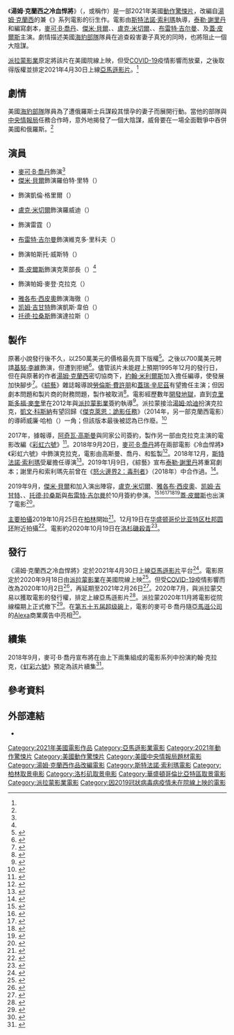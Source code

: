 {{noteTA
|G1=Movie
|G2=Show
|G3=PP
|T=zh-tw:湯姆·克蘭西之冷血悍將;zh-cn:冷血悍将 (2021年电影);
|1=zh-tw:湯姆·克蘭西之冷血悍將;zh-cn:冷血悍将;
}}
{{Infobox Film
| name           = 湯姆·克蘭西之冷血悍將
| original_name  = {{lang|en|''Without Remorse''}}
| image          = Without Remorse 2021 Poster.jpg
| caption        = 電影海報
| director       = [[斯特法諾·索利瑪|斯特法諾·索利瑪]]
| producer       = {{Plainlist|
* [[阿奇瓦·高斯曼|阿奇瓦·高斯曼]]
* [[麥可·B·喬丹|麥可·B·喬丹]] 
* {{le|喬希·阿貝爾鮑姆|Josh Appelbaum}}
* {{le|安德烈·納梅克|André Nemec}}
}}
| screenplay = {{Plainlist|
* [[泰勒·謝里丹|泰勒·謝里丹]]
* {{le|威爾·史泰博|Will Staples}}
}}
| story      = {{Plainlist|
* 泰勒·謝里丹
* 威爾·史泰博
}}
| based_on       = {{Based on|{{le|冷血悍將 (小說)|Without Remorse|冷血悍將}}|[[湯姆·克蘭西|湯姆·克蘭西]]}}
| starring       = {{Plainlist|
* 麥可·B·喬丹
* [[傑米·貝爾|傑米·貝爾]]
* {{le|茱蒂·透納-史密斯|Jodie Turner-Smith}}
* [[盧克·米切爾|盧克·米切爾]]
* {{le|傑克·凱西|Jack Kesy}}
* [[布雷特·吉尔曼|布雷特·吉尔曼]]
* {{le|柯爾曼·多明戈|Colman Domingo}}
* [[蓋·皮爾斯|蓋·皮爾斯]]
}}
| music          = [[雍希|雍希]]<ref>{{cite web|url=http://filmmusicreporter.com/2021/02/01/jonsi-scoring-stefano-sollimas-without-remorse/|title=Jónsi Scoring Stefano Sollima's 'Without Remorse'|date=2021-02-01|website=Film Music Reporter|access-date=2021-02-02|archive-date=2021-02-01|archive-url=https://web.archive.org/web/20210201203540/https://filmmusicreporter.com/2021/02/01/jonsi-scoring-stefano-sollimas-without-remorse/|dead-url=no}}</ref>
| cinematography = {{le|菲利浦·羅瑟洛|Philippe Rousselot}}
| editing        = 馬修·紐曼（{{lang|en|Matthew Newman}}）<ref>{{Cite web|url=https://www.prnewswire.com/news-releases/iconic-editorial-opens-with-academy-award-winning-editors-301148004.html|title=Iconic Editorial Opens With Academy Award-Winning Editors|website=www.prnewswire.com|accessdate=2021-03-14|archive-date=2021-02-02|archive-url=https://web.archive.org/web/20210202204343/https://www.prnewswire.com/news-releases/iconic-editorial-opens-with-academy-award-winning-editors-301148004.html|dead-url=no}}</ref>
| studio         = {{Plainlist|
* [[派拉蒙影業|派拉蒙影業]]
* {{le|天空之舞傳媒|Skydance Media}}
* {{lang|en|Weed Road Pictures}}
* {{lang|en|Outlier Society}}
* {{lang|en|New Republic Pictures}}
* {{lang|en|Midnight Radio Productions}}
}}
| distributor    = {{le|亞馬遜影業|Amazon Studios}}
| released       = {{Film date|2021|4|30|美國}}
| runtime        = 109分鐘
| country        = 美國
| language       = 英語
| budget         = 
| gross          = 
| preceded_by    = 
| followed_by    = 
| cn_name        = 冷血悍将
| hk_name        = 
| tw_name        = 湯姆·克蘭西之冷血悍將
}}
《'''湯姆·克蘭西之冷血悍將'''》（{{lang-en|''Without Remorse''}}，或稱作{{lang|en|''Tom Clancy's Without Remorse''}}）是一部2021年美國[[動作片|動作]][[驚悚片|驚悚片]]，改編自[[湯姆·克蘭西|湯姆·克蘭西]]的{{le|冷血悍將 (小說)|Without Remorse|1993年同名小說}}兼《{{le|傑克·萊恩系列電影|Jack Ryan (film series)|傑克·萊恩}}》系列電影的衍生作。電影由[[斯特法諾·索利瑪|斯特法諾·索利瑪]]執導，[[泰勒·謝里丹|泰勒·謝里丹]]和{{le|威爾·史泰博|Will Staples}}編寫劇本，[[麥可·B·喬丹|麥可·B·喬丹]]、[[傑米·貝爾|傑米·貝爾]]、{{le|茱蒂·透納-史密斯|Jodie Turner-Smith}}、[[盧克·米切爾|盧克·米切爾]]、{{le|傑克·凱西|Jack Kesy}}、[[布雷特·吉尔曼|布雷特·吉尔曼]]、{{le|柯爾曼·多明戈|Colman Domingo}}及[[蓋·皮爾斯|蓋·皮爾斯]]主演。劇情描述美國[[海豹部隊|海豹部隊]]隊員{{le|約翰·克拉克 (湯姆·克蘭西角色)|John Clark (Tom Clancy character)|約翰·克拉克}}在追查殺害妻子真兇的同時，也將阻止一個大陰謀。

[[派拉蒙影業|派拉蒙影業]]原定將該片在美國院線上映，但受[[COVID-19|COVID-19]]疫情影響而放棄，{{le|亞馬遜影業|Amazon Studios}}之後取得版權並排定2021年4月30日上線[[亞馬遜影片|亞馬遜影片]]。<ref name="releasethr"/>

== 劇情 ==
美國[[海豹部隊|海豹部隊]]隊員{{le|約翰·克拉克 (湯姆·克蘭西角色)|John Clark (Tom Clancy character)|約翰·克拉克}}為了遭俄羅斯士兵謀殺其懷孕的妻子而展開行動。當他的部隊與[[中央情報局|中央情報局]]任務合作時，意外地揭發了一個大陰謀，威脅要在一場全面戰爭中吞併美國和俄羅斯。<ref name="releasethr"/>

== 演員 ==
* [[麥可·B·喬丹|麥可·B·喬丹]]飾演{{le|約翰·克拉克 (湯姆·克蘭西角色)|John Clark (Tom Clancy character)|約翰·克拉克}}<ref name="Collider(2021-02-08)" />
* [[傑米·貝爾|傑米·貝爾]]飾演羅伯特·里特（{{lang|en|Robert Ritter}}）
* {{le|茱蒂·透納-史密斯|Jodie Turner-Smith}}飾演凱倫·格里爾（{{lang|en|Karen Greer}}）
* [[盧克·米切爾|盧克·米切爾]]飾演羅威迪（{{lang|en|Rowdy}}）
* {{le|傑克·凱西|Jack Kesy}}飾演雷霆（{{lang|en|Thunder}}）
* [[布雷特·吉尔曼|布雷特·吉尔曼]]飾演維克多·里科夫（{{lang|en|Victor Rykov}}）
* {{le|柯爾曼·多明戈|Colman Domingo}}飾演帕斯托·威斯特（{{lang|en|Pastor West}}）
* [[蓋·皮爾斯|蓋·皮爾斯]]飾演克萊部長（{{lang|en|Secretary Clay}}）<ref name="Collider(2021-02-08)" />
* {{le|勞倫·倫敦|Lauren London}}飾演帕姆·麥登·克拉克（{{lang|en|Pam ​​Madden Clark}}）
* [[雅各布·西皮奧|雅各布·西皮奧]]飾演海徹（{{lang|en|Hatchet}}）
* [[凯姆·吉甘特|凯姆·吉甘特]]飾演凱斯·韋伯（{{lang|en|Keith Webb}}）
* [[托德·拉桑斯|托德·拉桑斯]]飾演達拉斯（{{lang|en|Dallas}}）

== 製作 ==
原著小說發行後不久，{{le|薩沃伊影業|Savoy Pictures}}以250萬美元的價格最先買下版權<ref>{{cite web |last1=Fleming Jr. |first1=Mike |title=Paramount Confirms Christopher McQuarrie Taking On Tom Clancy's 'Without Remorse' |url=https://deadline.com/2012/08/paramount-confirms-chrisopher-mcquarrie-taking-on-tom-clancys-without-remorse-314194/ |website=Deadline Hollywood |access-date=2018-07-12 |archive-date=2021-03-09 |archive-url=https://web.archive.org/web/20210309201333/https://deadline.com/2012/08/paramount-confirms-chrisopher-mcquarrie-taking-on-tom-clancys-without-remorse-314194/ |dead-url=no }}</ref>。之後以700萬美元聘請[[基努·李維|基努·李維]]飾演{{le|約翰·克拉克 (湯姆·克蘭西角色)|John Clark (Tom Clancy character)|約翰·克拉克}}，但遭到拒絕<ref>{{cite web|url=https://ew.com/article/1994/08/19/harrison-ford-takes-tom-clancyagain/|title=Harrison Ford takes on Tom Clancy...again|last1=Fretts|first1=Bruce|website=Entertainment Weekly|access-date=2018-09-22|archive-date=2021-03-09|archive-url=https://web.archive.org/web/20210309040718/https://ew.com/article/1994/08/19/harrison-ford-takes-tom-clancyagain/|dead-url=no}}</ref>。儘管該片未能趕上預期1995年12月的發行日，但在與原著的作者[[湯姆·克蘭西|湯姆·克蘭西]]密切協商下，[[約翰·米利爾斯|約翰·米利爾斯]]加入擔任編導，使發展加快腳步<ref>{{Cite web|url=https://variety.com/1995/more/news/clancy-milius-military-minds-without-remorse-99129875/|title=Clancy, Milius: military minds ‘Without Remorse’|date=1995-08-07|website=Variety|language=en|access-date=2020-03-16|archive-date=2014-12-04|archive-url=https://web.archive.org/web/20141204033731/http://variety.com/1995/more/news/clancy-milius-military-minds-without-remorse-99129875/|dead-url=no}}</ref>。《[[綜藝_(雜誌)|綜藝]]》雜誌報導說[[勞倫斯·費許朋|勞倫斯·費許朋]]和[[蓋瑞·辛尼茲|蓋瑞·辛尼茲]]有望擔任主演；但因劇本問題和製片商的財務問題，製作被取消<ref>{{cite web |last1=Busch |first1=Anita M. |title=SAVOY WITHOUT 'REMORSE' |url=https://variety.com/1995/scene/markets-festivals/savoy-without-remorse-99129181/ |website=Variety |access-date=2018-09-22 |archive-date=2018-09-14 |archive-url=https://web.archive.org/web/20180914094359/https://variety.com/1995/scene/markets-festivals/savoy-without-remorse-99129181/ |dead-url=yes }}</ref>。電影經歷數年[[開發地獄|開發地獄]]，直到[[克里斯多福·麥奎里|克里斯多福·麥奎里]]在2012年與[[派拉蒙影業|派拉蒙影業]]簽約執導<ref>{{Cite web|url=https://deadline.com/2012/08/paramount-confirms-chrisopher-mcquarrie-taking-on-tom-clancys-without-remorse-314194/|title=Paramount Confirms Christopher McQuarrie Taking On Tom Clancy's 'Without Remorse'|first1=Mike Fleming|last1=Jr.|date=2012-08-07|access-date=2021-03-14|archive-date=2021-03-16|archive-url=https://web.archive.org/web/20210316071244/https://deadline.com/2012/08/paramount-confirms-chrisopher-mcquarrie-taking-on-tom-clancys-without-remorse-314194/|dead-url=no}}</ref>。派拉蒙接洽[[湯姆·哈迪|湯姆·哈迪]]扮演克拉克，[[凱文·科斯納|凱文·科斯納]]有望回歸《[[傑克萊恩：詭影任務|傑克萊恩：詭影任務]]》（2014年，另一部克蘭西電影）的導師威廉·哈柏（{{lang|en|William Harper}}）一角；但該版本最後被認為已作廢。<ref>{{cite web |title=Is Tom Hardy Without Remorse? |url=https://www.ign.com/articles/2012/08/21/is-tom-hardy-without-remorse |website=IGN |access-date=2018-09-22 |archive-date=2021-03-04 |archive-url=https://web.archive.org/web/20210304000248/https://www.ign.com/articles/2012/08/21/is-tom-hardy-without-remorse |dead-url=no }}</ref>

2017年，據報導，[[阿奇瓦·高斯曼|阿奇瓦·高斯曼]]與同家公司簽約，製作另一部由克拉克主演的電影改編《[[彩虹六号_(小说)|彩虹六號]]》<ref>{{cite web |last1=Fleming Jr. |first1=Mike |title=Akiva Goldsman To Paramount; 'Rainbow Six', 'Ologies' & 'Avengelyne' |url=https://deadline.com/2017/07/akiva-goldsman-tom-clancy-rainbow-six-ologies-avengelyne-paramount-1202126928/ |website=Deadline |date=2017-07-11 |access-date=2018-12-06 |archive-date=2021-03-09 |archive-url=https://web.archive.org/web/20210309030532/https://deadline.com/2017/07/akiva-goldsman-tom-clancy-rainbow-six-ologies-avengelyne-paramount-1202126928/ |dead-url=no }}</ref>。2018年9月20日，[[麥可·B·喬丹|麥可·B·喬丹]]將在兩部電影《冷血悍將》《彩虹六號》中飾演克拉克，電影由高斯曼、喬丹、{{le|喬希·阿貝爾鮑姆|Josh Appelbaum}}和{{le|安德烈·納梅克|André Nemec}}監製<ref>{{cite web |last1=Kroll |first1=Justin |title=Michael B. Jordan to Play Tom Clancy Character John Clark |url=https://variety.com/2018/film/news/michael-b-jordan-john-clark-tom-clancy-movies-1202896241/ |website=Variety |date=2018-09-20 |access-date=2018-12-06 |archive-date=2021-03-14 |archive-url=https://web.archive.org/web/20210314125231/https://variety.com/2018/film/news/michael-b-jordan-john-clark-tom-clancy-movies-1202896241/ |dead-url=no }}</ref>。2018年12月，[[斯特法諾·索利瑪|斯特法諾·索利瑪]]受雇擔任導演<ref>{{cite news |last1=Kroll |first1=Justin |title=‘Sicario 2’ Filmmaker to Direct Michael B. Jordan in ‘Without Remorse’ Adaptation (EXCLUSIVE) |url=https://variety.com/2018/film/news/sicario-2-without-remorse-michael-b-jordan-1203081476/ |access-date=2018-12-06 |work=Variety |date=2018-12-05 |archive-date=2021-03-14 |archive-url=https://web.archive.org/web/20210314125310/https://variety.com/2018/film/news/sicario-2-without-remorse-michael-b-jordan-1203081476/ |dead-url=no }}</ref>。2019年1月9日，《綜藝》宣布[[泰勒·謝里丹|泰勒·謝里丹]]將重寫劇本；謝里丹和索利瑪先前曾在《[[怒火邊界2：毒刑者|怒火邊界2：毒刑者]]》（2018年）中合作過。<ref>{{cite web |last1=Kroll |first1=Justin |title=Taylor Sheridan to Rewrite Michael B. Jordan’s ‘Without Remorse’ (EXCLUSIVE) |url=https://variety.com/2019/film/news/taylor-sheridan-michael-b-jordan-without-remorse-1203103894/ |website=Variety |date=2019-06-09 |access-date=2019-01-16 |archive-date=2020-11-07 |archive-url=https://web.archive.org/web/20201107233636/https://variety.com/2019/film/news/taylor-sheridan-michael-b-jordan-without-remorse-1203103894/ |dead-url=no }}</ref>。

2019年9月，[[傑米·貝爾|傑米·貝爾]]和{{le|茱蒂·透納-史密斯|Jodie Turner-Smith}}加入演出陣容，[[盧克·米切爾|盧克·米切爾]]、[[雅各布·西皮奧|雅各布·西皮奧]]、[[凯姆·吉甘特|凯姆·吉甘特]]、{{le|傑克·凱西|Jack Kesy}}、[[托德·拉桑斯|托德·拉桑斯]]與[[布雷特·吉尔曼|布雷特·吉尔曼]]於10月簽約參演。<ref>{{Cite web|url=https://variety.com/2019/film/news/jamie-bell-tom-clancy-without-remorse-michael-b-jordan-1203323963/|title=Jamie Bell Joins Michael B. Jordan in ‘Without Remorse’ Adaptation (EXCLUSIVE)|first1=Justin|last1=Kroll|date=2019-09-17|accessdate=2021-03-14|archive-date=2021-03-14|archive-url=https://web.archive.org/web/20210314125231/https://variety.com/2019/film/news/jamie-bell-tom-clancy-without-remorse-michael-b-jordan-1203323963/|dead-url=no}}</ref><ref>{{Cite web|url=https://variety.com/2019/film/news/jodie-turner-smith-without-remorse-moviemichael-b-jordan-1203339270/|title=‘Queen and Slim’ Star Jodie Turner-Smith Joins Michael B. Jordan in ‘Without Remorse’ (EXCLUSIVE)|first1=Justin|last1=Kroll|date=2019-09-18|accessdate=2021-03-14|archive-date=2021-03-14|archive-url=https://web.archive.org/web/20210314125232/https://variety.com/2019/film/news/jodie-turner-smith-without-remorse-moviemichael-b-jordan-1203339270/|dead-url=no}}</ref><ref>{{Cite web|url=https://deadline.com/2019/10/agents-of-s-h-i-e-l-d-actor-luke-mitchell-cast-without-remorse-tom-clancy-michael-b-jordan-movie-1202749772/|title=‘Agents Of S.H.I.E.L.D.’s Luke Mitchell Boards Paramount’s Tom Clancy Pic ‘Without Remorse’|first1=Anthony|last1=D'Alessandro|date=2019-10-01|accessdate=2021-03-14|archive-date=2020-11-12|archive-url=https://web.archive.org/web/20201112040727/https://deadline.com/2019/10/agents-of-s-h-i-e-l-d-actor-luke-mitchell-cast-without-remorse-tom-clancy-michael-b-jordan-movie-1202749772/|dead-url=no}}</ref><ref>{{Cite web|url=https://deadline.com/2019/10/without-remorse-navy-seal-cast-jacob-scipio-cam-gigandet-jack-kesy-and-todd-lasance-1202752666/|title=Paramount Tom Clancy Pic ‘Without Remorse’ Enlists Four For Michael B. Jordan’s Navy SEAL Team|first1=Anthony|last1=D'Alessandro|date=2019-10-04|accessdate=2021-03-14|archive-date=2021-03-04|archive-url=https://web.archive.org/web/20210304190019/https://deadline.com/2019/10/without-remorse-navy-seal-cast-jacob-scipio-cam-gigandet-jack-kesy-and-todd-lasance-1202752666/|dead-url=no}}</ref><ref>{{Cite web|url=https://www.hollywoodreporter.com/heat-vision/brett-gelman-joins-michael-b-jordan-remorse-1248709|title=Brett Gelman Joins Michael B. Jordan in 'Without Remorse' (Exclusive)|date=2019-10-18|website=The Hollywood Reporter|accessdate=2021-03-14|archive-date=2021-02-10|archive-url=https://web.archive.org/web/20210210060227/https://www.hollywoodreporter.com/heat-vision/brett-gelman-joins-michael-b-jordan-remorse-1248709|dead-url=no}}</ref>[[蓋·皮爾斯|蓋·皮爾斯]]也出演了電影<ref name="Collider(2021-02-08)">{{cite news |last1=Gemmill |first1=Allie |title='Without Remorse': Michael B. Jordan's Tom Clancy Amazon Movie Gets a Release Date, New Poster |url=https://collider.com/without-remorse-release-date-michael-b-jordan-amazon/ |access-date=2021-02-10 |publisher=Collider |date=2021-02-08 |archive-date=2021-03-14 |archive-url=https://web.archive.org/web/20210314125310/https://collider.com/without-remorse-release-date-michael-b-jordan-amazon/ |dead-url=no }}</ref>。

[[主要拍攝|主要拍攝]]2019年10月25日在[[柏林|柏林]]開始<ref>{{Cite web|url=https://www.berlin.de/aktuelles/brandenburg/5952333-5173360-berbaustelle-ist-wieder-filmkulisse.html|title=BER-Baustelle ist wieder Filmkulisse|website=berlin.de|accessdate=2021-03-14|archive-date=2019-11-10|archive-url=https://web.archive.org/web/20191110184003/https://www.berlin.de/aktuelles/brandenburg/5952333-5173360-berbaustelle-ist-wieder-filmkulisse.html|dead-url=no}}</ref>。12月19日在[[华盛顿哥伦比亚特区|华盛顿哥伦比亚特区]][[杜邦圆环|杜邦圆环]]附近拍攝<ref>{{cite web|url=https://patch.com/district-columbia/washingtondc/movie-filming-shut-down-several-dc-roads-police-say|title=Movie Filming To Shut Down Several DC Roads, Police Say|last=Gaskins|first=Nikki|website=Patch|date=2019-12-16|access-date=2020-10-25|archive-date=2019-12-17|archive-url=https://web.archive.org/web/20191217180105/https://patch.com/district-columbia/washingtondc/movie-filming-shut-down-several-dc-roads-police-say|dead-url=no}}</ref>。電影約2020年10月19日在[[洛杉磯|洛杉磯]][[殺青|殺青]]<ref>{{cite web|url=https://deadline.com/2020/10/los-angeles-on-location-production-tv-film-list-mayans-mc-ncis-dancing-with-the-stars-1234600020/|title=FilmLA Says 17 Movies, TV Series & Reality Shows Are Shooting On Location Or Recently Wrapped In L.A.|work=[[Deadline_Hollywood|Deadline Hollywood]]|date=2020-10-19|access-date=2020-10-19|author=David Robb|archive-date=2021-03-05|archive-url=https://web.archive.org/web/20210305074701/https://deadline.com/2020/10/los-angeles-on-location-production-tv-film-list-mayans-mc-ncis-dancing-with-the-stars-1234600020/|dead-url=no}}</ref>。

== 發行 ==
《湯姆·克蘭西之冷血悍將》定於2021年4月30日上線[[亞馬遜影片|亞馬遜影片]]平台<ref name="releasethr">{{cite news |last1=Kit |first1=Borys |title=Michael B. Jordan's Outlier Society Signs Film Deal With Amazon |url=https://www.hollywoodreporter.com/news/michael-b-jordan-outlier-society-sign-film-deal-with-amazon |access-date=2021-02-08 |publisher=The Hollywood Reporter |date=2021-02-08 |archive-date=2021-02-09 |archive-url=https://web.archive.org/web/20210209103100/https://www.hollywoodreporter.com/news/michael-b-jordan-outlier-society-sign-film-deal-with-amazon |dead-url=no }}</ref>。電影原定於2020年9月18日由[[派拉蒙影業|派拉蒙影業]]在美國院線上映<ref>{{cite news |last1=Couch |first1=Aaron |title=Michael B. Jordan's 'Without Remorse' Sets 2020 Release Date |url=https://www.hollywoodreporter.com/heat-vision/remorse-movie-release-date-set-2020-1182499 |access-date=2019-04-06 |work=The Hollywood Reporter |date=2019-02-04 |archive-date=2020-12-16 |archive-url=https://web.archive.org/web/20201216155637/https://www.hollywoodreporter.com/heat-vision/remorse-movie-release-date-set-2020-1182499 |dead-url=no }}</ref>。但受[[COVID-19|COVID-19]]疫情影響而改為2020年10月2日<ref>{{Cite web|url=https://www.hollywoodreporter.com/heat-vision/michael-b-jordans-remorse-snaps-up-new-2020-release-date-1291356|title=Michael B. Jordan's 'Without Remorse' Snaps Up New Fall 2020 Release Date|website=The Hollywood Reporter|language=en|access-date=2020-04-22|archive-date=2020-07-02|archive-url=https://web.archive.org/web/20200702025109/https://www.hollywoodreporter.com/heat-vision/michael-b-jordans-remorse-snaps-up-new-2020-release-date-1291356|dead-url=no}}</ref>，再延期至2021年2月26日<ref>{{cite web|url=https://deadline.com/2020/06/paramount-moves-without-remorse-to-2021-1202971473/|title=Paramount Moves ‘Without Remorse’ To 2021|date=2020-06-26|access-date=2020-06-26|archive-date=2020-06-26|archive-url=https://web.archive.org/web/20200626230631/https://deadline.com/2020/06/paramount-moves-without-remorse-to-2021-1202971473/|dead-url=no}}</ref>。2020年7月，{{le|亞馬遜影業|Amazon Studios}}與派拉蒙交易以獲取電影的發行權，排定上線亞馬遜影片<ref name="Amazon">{{cite web|url=https://www.variety.com/2020/film/news/michael-b-jordan-without-remorse-amazon-1234714715/|title=Amazon Nears Deal for Michael B. Jordan’s ‘Without Remorse’ (EXCLUSIVE)|website=Variety|first=Brent|last=Lang|date=2020-07-23|access-date=2020-09-23|archive-date=2020-12-31|archive-url=https://web.archive.org/web/20201231004147/https://variety.com/2020/film/news/michael-b-jordan-without-remorse-amazon-1234714715/|dead-url=no}}</ref>。派拉蒙2020年11月將電影從院線檔期上正式撤下<ref>{{cite web|url=https://www.hollywoodreporter.com/heat-vision/paramount-pictures-takes-michael-b-jordan-pic-without-remorse-micronauts-off-2021-release-calendar|title=Paramount Pictures Takes Michael B. Jordan Pic 'Without Remorse,' 'Micronauts' Off 2021 Release Calendar|date=2020-11-13|access-date=2021-01-21|author=Trilby Beresford|work=[[Hollywood_Reporter|Hollywood Reporter]]|archive-date=2020-11-14|archive-url=https://web.archive.org/web/20201114231526/https://www.hollywoodreporter.com/heat-vision/paramount-pictures-takes-michael-b-jordan-pic-without-remorse-micronauts-off-2021-release-calendar|dead-url=no}}</ref>。在[[第五十五届超级碗|第五十五届超级碗]]上，電影的麥可·B·喬丹隨[[亞馬遜公司|亞馬遜公司]]的[[Amazon_Alexa|Alexa]]商業廣告中亮相<ref>{{Cite web|url=https://screencrush.com/michael-b-jordan-super-bowl-ad/|title=Michael B. Jordan’s Becomes Alexa in Amazon’s Super Bowl Ad|website=ScreenCrush|accessdate=2021-03-14|archive-date=2021-03-14|archive-url=https://web.archive.org/web/20210314125233/https://screencrush.com/michael-b-jordan-super-bowl-ad/|dead-url=no}}</ref>。

== 續集 ==
2018年9月，麥可·B·喬丹宣布將在由上下兩集組成的電影系列中扮演約翰·克拉克，《[[彩虹六号_(小说)|虹彩六號]]》預定為該片續集<ref>{{cite web |last1=Kroll |first1=Justin |title=Michael B. Jordan to Play Tom Clancy Character John Clark |url=https://variety.com/2018/film/news/michael-b-jordan-john-clark-tom-clancy-movies-1202896241/ |website=Variety |access-date=2018-10-06 |archive-date=2021-03-14 |archive-url=https://web.archive.org/web/20210314125232/https://variety.com/2018/film/news/michael-b-jordan-john-clark-tom-clancy-movies-1202896241/ |dead-url=no }}</ref>。

== 參考資料 ==
{{reflist|30em}}

== 外部連結 ==
* {{IMDb title|0499097}}

{{傑克·萊恩}}
{{Stefano Sollima}}
{{Taylor Sheridan}}

{{DEFAULTSORT:Without Remorse}}
[[Category:2021年美國電影作品|Category:2021年美國電影作品]]
[[Category:亞馬遜影業電影|Category:亞馬遜影業電影]]
[[Category:2021年動作驚悚片|Category:2021年動作驚悚片]]
[[Category:美國動作驚悚片|Category:美國動作驚悚片]]
[[Category:美國中央情報局題材電影|Category:美國中央情報局題材電影]]
[[Category:湯姆·克蘭西作品改編電影|Category:湯姆·克蘭西作品改編電影]]
[[Category:斯特法諾·索利瑪電影|Category:斯特法諾·索利瑪電影]]
[[Category:柏林取景电影|Category:柏林取景电影]]
[[Category:洛杉矶取景电影|Category:洛杉矶取景电影]]
[[Category:華盛頓哥倫比亞特區取景電影|Category:華盛頓哥倫比亞特區取景電影]]
[[Category:派拉蒙影業電影|Category:派拉蒙影業電影]]
[[Category:因2019冠狀病毒病疫情未在院線上映的電影|Category:因2019冠狀病毒病疫情未在院線上映的電影]]